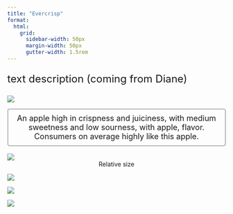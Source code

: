```yaml
---
title: "Evercrisp"
format:
  html: 
    grid:
      sidebar-width: 50px
      margin-width: 50px
      gutter-width: 1.5rem
---
```


:::{style="font-size: x-large;"}
text description (coming from Diane)
:::

::: grid
::: g-col-4

![](img/transparentapples/EVERCRISP-crop.png)

:::{style="font-size: large; border: 2px ridge Gainsboro; padding: 10px; border-radius: 5px;"}
<center>An apple high in crispness and juiciness, with medium sweetness and low sourness, with apple, flavor. Consumers on average highly like this apple.</center>
:::

<br>
![](img/EVERCRISP-crop.jpg)
<center>Relative size</center>

:::

::: g-col-6

![](img/websitefigs/Apple_Evercrisp.svg)



![](img/flavfigs/flavor_plot_Evercrisp.svg)
<br>

![](img/likingfigs/Liking_Evercrisp.svg)
:::
:::